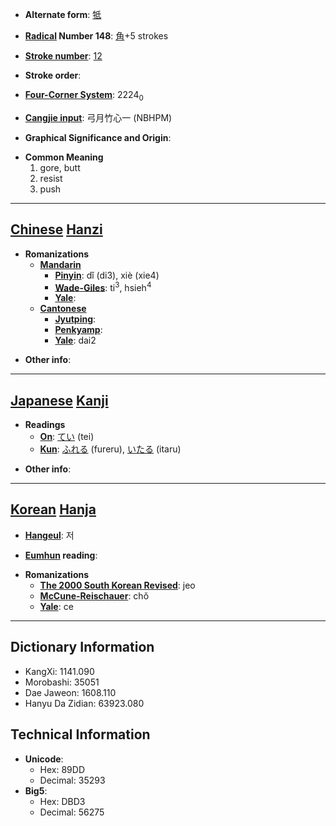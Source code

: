 * '''Alternate form''': [[牴]]

* '''[[Wiktionary:Chinese radical index| Radical]] Number 148''': [[Wiktionary:Chinese radical index 角|角]]+5 strokes

* '''[[Wiktionary:Chinese total strokes index|Stroke number]]''': [[Wiktionary:Chinese total strokes index 12|12]]

* '''Stroke order''': 

* '''[[Wiktionary:Chinese four corner index|Four-Corner System]]''': 2224<sub>0</sub>

* '''[[Wiktionary:Chinese Cangjie index|Cangjie input]]''': 弓月竹心一 (NBHPM)

* '''Graphical Significance and Origin''': 

* '''Common Meaning'''
*#gore, butt
*# resist
*# push


----

== [[Chinese]] [[Hanzi]] ==

* '''Romanizations'''
** '''[[Mandarin]]'''
*** '''[[Pinyin]]''': dǐ (di3), xiè (xie4)
*** '''[[Wade-Giles]]''': ti<sup>3</sup>, hsieh<sup>4</sup>
*** '''[[Yale]]''': 
** '''[[Cantonese]]'''
*** '''[[Jyutping]]''':
*** '''[[Penkyamp]]''': 
*** '''[[Yale]]''': dai2

* '''Other info''': 

----

== [[Japanese]] [[Kanji]] ==

* '''Readings'''
** '''[[On]]''': [[てい]] (tei)
** '''[[Kun]]''': [[ふれる]] (fureru), [[いたる]] (itaru)

* '''Other info''':  

----

== [[Korean]] [[Hanja]] ==

* '''[[Hangeul]]''': 저

* '''[[Eumhun]] reading''': 

* '''Romanizations'''
** '''[[The 2000 South Korean Revised Romanization|The 2000 South Korean Revised]]''': jeo
** '''[[McCune-Reischauer]]''': chŏ
** '''[[Yale]]''': ce

----

== Dictionary Information ==

* KangXi: 1141.090
* Morobashi: 35051
* Dae Jaweon: 1608.110
* Hanyu Da Zidian: 63923.080

== Technical Information ==

* '''Unicode''':
** Hex: 89DD
** Decimal: 35293
* '''Big5''':
** Hex: DBD3
** Decimal: 56275